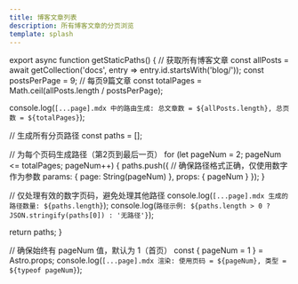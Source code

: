 ```yaml
---
title: 博客文章列表
description: 所有博客文章的分页浏览
template: splash
---
```



export async function getStaticPaths() {
  // 获取所有博客文章
  const allPosts = await getCollection('docs', entry => entry.id.startsWith('blog/'));
  const postsPerPage = 9; // 每页9篇文章
  const totalPages = Math.ceil(allPosts.length / postsPerPage);
  
  console.log(`[...page].mdx 中的路由生成: 总文章数 = ${allPosts.length}, 总页数 = ${totalPages}`);
  
  // 生成所有分页路径
  const paths = [];
  
  // 为每个页码生成路径（第2页到最后一页）
  for (let pageNum = 2; pageNum <= totalPages; pageNum++) {
    paths.push({
      // 确保路径格式正确，仅使用数字作为参数
      params: { page: String(pageNum) },
      props: { pageNum }
    });
  }
  
  // 仅处理有效的数字页码，避免处理其他路径
  console.log(`[...page].mdx 生成的路径数量: ${paths.length}`);
  console.log(`路径示例: ${paths.length > 0 ? JSON.stringify(paths[0]) : '无路径'}`);
  
  return paths;
}

// 确保始终有 pageNum 值，默认为 1（首页）
const { pageNum = 1 } = Astro.props;
console.log(`[...page].mdx 渲染: 使用页码 = ${pageNum}, 类型 = ${typeof pageNum}`);

<HomePage pageNum={pageNum} /> 
